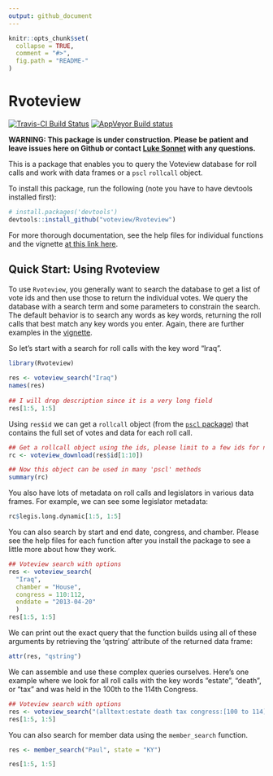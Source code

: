 ```yaml
---
output: github_document
---
```

<!-- README.md is generated from README.Rmd. Please edit that file -->

```r
knitr::opts_chunk$set(
  collapse = TRUE,
  comment = "#>",
  fig.path = "README-"
)
```

# Rvoteview
[![Travis-CI Build Status](https://travis-ci.org/voteview/Rvoteview.svg?branch=master)](https://travis-ci.org/voteview/Rvoteview) [![AppVeyor Build status](https://ci.appveyor.com/api/projects/status/n13u8s0tnfsau1o6?svg=true)](https://ci.appveyor.com/project/lukesonnet/rvoteview)

**WARNING: This package is under construction. Please be patient and leave issues here on Github or contact [Luke Sonnet](mailto:luke.sonnet@gmail.com) with any questions.**

This is a package that enables you to query the Voteview database for roll calls and work with data frames or a `pscl` `rollcall` object.

To install this package, run the following (note you have to have devtools installed first):
```r
# install.packages('devtools')
devtools::install_github("voteview/Rvoteview")
```

For more thorough documentation, see the help files for individual functions and the vignette [at this link here](https://github.com/voteview/Rvoteview/tree/master/vignettes).

## Quick Start: Using Rvoteview

To use `Rvoteview`, you generally want to search the database to get a list of vote ids and then use those to return the individual votes. We query the database with a search term and some parameters to constrain the search. The default behavior is to search any words as key words, returning the roll calls that best match any key words you enter. Again, there are further examples in the [vignette](https://github.com/voteview/Rvoteview/tree/master/vignettes).

So let's start with a search for roll calls with the key word "Iraq".
```r
library(Rvoteview)
  
res <- voteview_search("Iraq")
names(res)
  
## I will drop description since it is a very long field
res[1:5, 1:5]
```
Using `res$id` we can get a `rollcall` object (from the [`pscl` package](https://cran.r-project.org/web/packages/pscl/index.html)) that contains the full set of votes and data for each roll call. 

```r
## Get a rollcall object using the ids, please limit to a few ids for now!
rc <- voteview_download(res$id[1:10])
```
```r
## Now this object can be used in many 'pscl' methods
summary(rc)
```

You also have lots of metadata on roll calls and legislators in various data frames. For example, we can see some legislator metadata:

```r
rc$legis.long.dynamic[1:5, 1:5]
```

You can also search by start and end date, congress, and chamber. Please see the help files for each function after you install the package to see a little more about how they work.

```r
## Voteview search with options
res <- voteview_search(
  "Iraq", 
  chamber = "House",
  congress = 110:112,
  enddate = "2013-04-20"
  )
res[1:5, 1:5]
```

We can print out the exact query that the function builds using all of these arguments by retrieving the 'qstring' attribute of the returned data frame:

```r
attr(res, "qstring")
```

We can assemble and use these complex queries ourselves. Here's one example where we look for all roll calls with the key words "estate", "death", or "tax" and was held in the 100th to the 114th Congress.

```r
## Voteview search with options
res <- voteview_search("(alltext:estate death tax congress:[100 to 114])")
res[1:5, 1:5]
```

You can also search for member data using the `member_search` function.

```r
res <- member_search("Paul", state = "KY")

res[1:5, 1:5]
```
